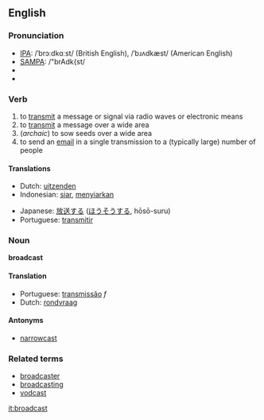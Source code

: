 ==English==
=== Pronunciation ===
*[[w:IPA|IPA]]: /ˈbrɔːdkɑːst/ (British English), /ˈbɹʌdkæst/ (American English)
*[[w:SAMPA|SAMPA]]: /"brAdk{st/
*{{audio|en-us-broadcast.ogg|Audio (US)}}
*{{audio|en-ca-broadcast.ogg|Audio (CA)}}

=== Verb ===
{{irregverb|broadcast|[[broadcasts]]|[[broadcast]]|[[broadcast]]|[[broadcasting]]}}
# to [[transmit]] a message or signal via radio waves or electronic means
# to [[transmit]] a message over a wide area
#(''archaic'') to sow seeds over a wide area
# to send an [[email]] in a single transmission to a (typically large) number of people 
==== Translations ====
{{top}}
*Dutch: [[uitzenden]]
*Indonesian: [[siar]], [[siar|menyiarkan]]
{{mid}}
*Japanese: [[放送]]する ([[ほうそう]]する, hōsō-suru)
*Portuguese: [[transmitir]]
{{bottom}}

=== Noun ===
'''broadcast'''

==== Translation ====
*Portuguese: [[transmissão]] ''f''
*Dutch: [[rondvraag]]

====Antonyms====
*[[narrowcast]]

===Related terms===
*[[broadcaster]]
*[[broadcasting]]
*[[vodcast]]

[[it:broadcast]]